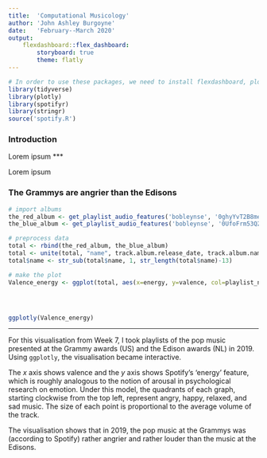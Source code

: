 ```yaml
---
title:  'Computational Musicology'
author: 'John Ashley Burgoyne'
date:   'February--March 2020'
output: 
    flexdashboard::flex_dashboard:
        storyboard: true
        theme: flatly
---
```


```r
# In order to use these packages, we need to install flexdashboard, plotly, and Cairo.
library(tidyverse)
library(plotly)
library(spotifyr)
library(stringr)
source('spotify.R')
```

### Introduction

Lorem ipsum
***

Lorem ipsum


### The Grammys are angrier than the Edisons

```r
# import albums
the_red_album <- get_playlist_audio_features('bobleynse', '0ghyYvT2B8me30mShW8pUB')
the_blue_album <- get_playlist_audio_features('bobleynse', '0UfoFrm53Q2G7kuQMjchvs')

# preprocess data
total <- rbind(the_red_album, the_blue_album)
total <- unite(total, "name", track.album.release_date, track.album.name, sep="\n")
total$name <- str_sub(total$name, 1, str_length(total$name)-13)

# make the plot
Valence_energy <- ggplot(total, aes(x=energy, y=valence, col=playlist_name, size=(track.duration_ms/1000)/60)) + geom_point(alpha=0.4) + facet_wrap(facet="name", nrow=1, ncol=13, shrink = TRUE) + scale_color_manual(values= c("#03b5fc", "#bf0d00")) + scale_x_continuous(breaks=c(0, 0.5, 1)) + theme(legend.position="bottom", strip.text.x = element_text(angle = 90)) + labs(x="Energy", y="Valence", size="Duration in min", col="")




ggplotly(Valence_energy)
```

***

For this visualisation from Week 7, I took playlists of the pop music presented at the Grammy awards (US) and the Edison awards (NL) in 2019. Using `ggplotly`, the visualisation became interactive.

The *x* axis shows valence and the *y* axis shows Spotify's ‘energy’ feature, which is roughly analogous to the notion of arousal in psychological research on emotion. Under this model, the quadrants of each graph, starting clockwise from the top left, represent angry, happy, relaxed, and sad music. The size of each point is proportional to the average volume of the track.

The visualisation shows that in 2019, the pop music at the Grammys was (according to Spotify) rather angrier and rather louder than the music at the Edisons.
